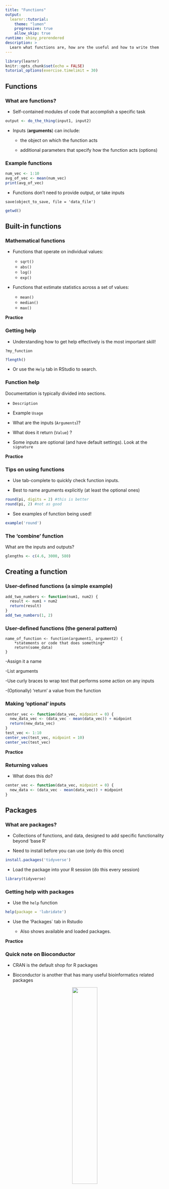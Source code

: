 ```yaml
---
title: "Functions"
output: 
  learnr::tutorial:
    theme: "lumen"
    progressive: true
    allow_skip: true
runtime: shiny_prerendered
description: >
  Learn what functions are, how are the useful and how to write them
---
```


```r
library(learnr)
knitr::opts_chunk$set(echo = FALSE)
tutorial_options(exercise.timelimit = 30)
```


## Functions

### What are functions?

- Self-contained modules of code that accomplish a specific task

```r
output <- do_the_thing(input1, input2)
```

- Inputs (**arguments**) can include:

  - the object on which the function acts
  
  - additional parameters that specify how the function acts (options)


### Example functions

```r
num_vec <- 1:10
avg_of_vec <- mean(num_vec)
print(avg_of_vec)
```

- Functions don't need to provide output, or take inputs

```{}
save(object_to_save, file = 'data_file')
```

```r
getwd()
```

## Built-in functions

### Mathematical functions

- Functions that operate on individual values:

  - `sqrt()`
  - `abs()`
  - `log()`
  - `exp()` 

- Functions that estimate statistics across a set of values:
  
  - `mean()`
  - `median()`
  - `max()`

**Practice**


### Getting help 

- Understanding how to get help effectively is the most important skill!

```{}
?my_function
```

```r
?length()
```

- Or use the `Help` tab in RStudio to search.


### Function help

Documentation is typically divided into sections.

- `Description`

- Example `Usage`

- What are the inputs (`Arguments`)?

- What does it return (`Value`) ?

- Some inputs are optional (and have default settings). Look at the `signature`

**Practice**




### Tips on using functions

- Use tab-complete to quickly check function inputs.

- Best to name arguments explicitly (at least the optional ones)

```r
round(pi, digits = 2) #this is better
round(pi, 2) #not as good
```


- See examples of function being used!

```r
example('round')
```

### The 'combine' function

What are the inputs and outputs?

```r
glengths <- c(4.6, 3000, 580)
```

## Creating a function

### User-defined functions (a simple example)

```r
add_two_numbers <- function(num1, num2) {
  result <- num1 + num2
  return(result)
}
add_two_numbers(1, 2)
```


### User-defined functions (the general pattern)

```{}
name_of_function <- function(argument1, argument2) {
    *statements or code that does something*
    return(some_data)
}
```

-Assign it a name

-List arguments

-Use curly braces to wrap text that performs some action on any inputs

-(Optionally) 'return' a value from the function



### Making 'optional' inputs

```r
center_vec <- function(data_vec, midpoint = 0) {
  new_data_vec <- (data_vec - mean(data_vec)) + midpoint
  return(new_data_vec)
}
test_vec <- 1:10
center_vec(test_vec, midpoint = 10)
center_vec(test_vec)
```

**Practice**


### Returning values

- What does this do? 

```r
center_vec <- function(data_vec, midpoint = 0) {
  new_data <- (data_vec - mean(data_vec)) + midpoint
}
```


## Packages

### What are packages?

- Collections of functions, and data, designed to add specific functionality beyond 'base R'

- Need to install before you can use (only do this once)

```r
install.packages('tidyverse')
```

- Load the package into your R session (do this every session)

```r
library(tidyverse)
```


### Getting help with packages

- Use the `help` function

```r
help(package = 'lubridate')
```

- Use the 'Packages` tab in Rstudio

  - Also shows available and loaded packages.
  
**Practice**


### Quick note on Bioconductor

- CRAN is the default shop for R packages

- Bioconductor is another that has many useful bioinformatics related packages

<center>
<img src="images/bioconductor_logo.png" width="40%">
</center>

```r
install.packages("BiocManager")
BiocManager::install("GenomicRanges")
```

- Once installed they're just like other packages

```r
library(GenomicRanges)
```


### Word of warning about function names

- Multiple packages can have the same names for different functions.

- Which one R thinks you're using in a given instance can be hard to know.

- Cause of **many** painful 'bugs'

- When in doubt it's best to specify which package the function comes from:

```r
library(lubridate)
library(here)
```

```r
?lubridate::here()
?here::here()
```


### Getting more help

- Pay attention to error messages and warning messages

- Using Google 

  - Search error messages verbatim (but remove stuff specific to your usage).
  
  - Add "r" "error"

- Stackoverflow


**More function practice**

### Key concepts recap

- `output <- do_a_thing(input_obj, param1 = my_val)`

```{}
do_a_thing <- function(input_obj, param1) {
  **STUFF**
  return(result)
}
```

- get ?help

- `install.packages()` and `library()` to install/use packages
